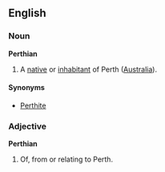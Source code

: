==English==
===Noun===
'''Perthian'''
#A [[native]] or [[inhabitant]] of Perth ([[Australia]]).
====Synonyms====
*[[Perthite]]

===Adjective===
'''Perthian'''
#Of, from or relating to Perth.